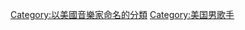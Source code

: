 {{noteTA
|1=zh-cn:埃尔维斯;zh-tw:艾維斯;zh-hk:埃爾維斯;
|2=zh-cn:普雷斯利;zh-tw:普里斯萊;zh-hk:皮禮士利;
}}
{{Commons category|Elvis Presley}}
{{Catmain}}

{{DEFAULTSORT:Presley, Elvis}}
[[Category:以美國音樂家命名的分類|Category:以美國音樂家命名的分類]]
[[Category:美国男歌手|Category:美国男歌手]]